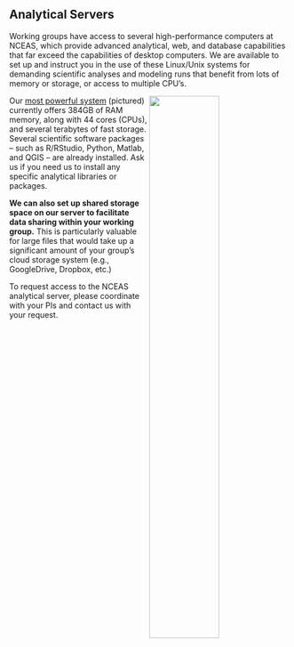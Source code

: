 
## Analytical Servers

Working groups have access to several high-performance computers at NCEAS, which provide advanced analytical, web, and database capabilities that far exceed the capabilities of desktop computers. We are available to set up and instruct you in the use of these Linux/Unix systems for demanding scientific analyses and modeling runs that benefit from lots of memory or storage, or access to multiple CPU’s.

<img src="images/lter-photos/nceas-server.jpg" align="right" width="50%"/>

Our [most powerful system](https://help.nceas.ucsb.edu/NCEAS/Computing/high_performance_computing) (pictured) currently offers 384GB of RAM memory, along with 44 cores (CPUs), and several terabytes of fast storage. Several scientific software packages – such as R/RStudio, Python, Matlab, and QGIS – are already installed. Ask us if you need us to install any specific analytical libraries or packages.

**We can also set up shared storage space on our server to facilitate data sharing within your working group.** This is particularly valuable for large files that would take up a significant amount of your group's cloud storage system (e.g., GoogleDrive, Dropbox, etc.)

To request access to the NCEAS analytical server, please coordinate with your PIs and contact us with your request.
